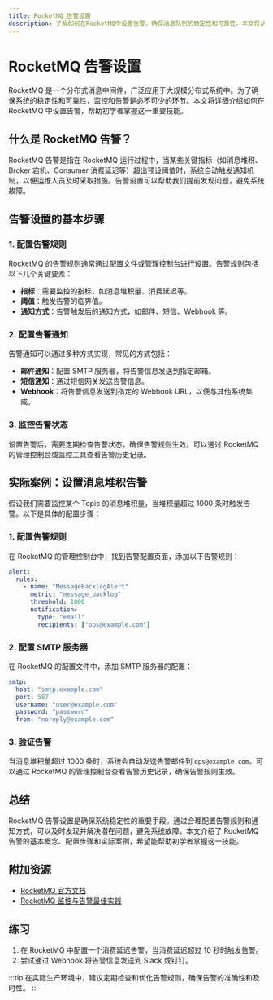 ```yaml
---
title: RocketMQ 告警设置
description: 了解如何在RocketMQ中设置告警，确保消息队列的稳定性和可靠性。本文将从基础概念入手，逐步讲解告警配置方法，并提供实际案例和代码示例。
---
```


# RocketMQ 告警设置

RocketMQ 是一个分布式消息中间件，广泛应用于大规模分布式系统中。为了确保系统的稳定性和可靠性，监控和告警是必不可少的环节。本文将详细介绍如何在 RocketMQ 中设置告警，帮助初学者掌握这一重要技能。

## 什么是 RocketMQ 告警？

RocketMQ 告警是指在 RocketMQ 运行过程中，当某些关键指标（如消息堆积、Broker 宕机、Consumer 消费延迟等）超出预设阈值时，系统自动触发通知机制，以便运维人员及时采取措施。告警设置可以帮助我们提前发现问题，避免系统故障。

## 告警设置的基本步骤

### 1. 配置告警规则

RocketMQ 的告警规则通常通过配置文件或管理控制台进行设置。告警规则包括以下几个关键要素：

- **指标**：需要监控的指标，如消息堆积量、消费延迟等。
- **阈值**：触发告警的临界值。
- **通知方式**：告警触发后的通知方式，如邮件、短信、Webhook 等。

### 2. 配置告警通知

告警通知可以通过多种方式实现，常见的方式包括：

- **邮件通知**：配置 SMTP 服务器，将告警信息发送到指定邮箱。
- **短信通知**：通过短信网关发送告警信息。
- **Webhook**：将告警信息发送到指定的 Webhook URL，以便与其他系统集成。

### 3. 监控告警状态

设置告警后，需要定期检查告警状态，确保告警规则生效。可以通过 RocketMQ 的管理控制台或监控工具查看告警历史记录。

## 实际案例：设置消息堆积告警

假设我们需要监控某个 Topic 的消息堆积量，当堆积量超过 1000 条时触发告警。以下是具体的配置步骤：

### 1. 配置告警规则

在 RocketMQ 的管理控制台中，找到告警配置页面，添加以下告警规则：

```yaml
alert:
  rules:
    - name: "MessageBacklogAlert"
      metric: "message_backlog"
      threshold: 1000
      notification:
        type: "email"
        recipients: ["ops@example.com"]
```

### 2. 配置 SMTP 服务器

在 RocketMQ 的配置文件中，添加 SMTP 服务器的配置：

```yaml
smtp:
  host: "smtp.example.com"
  port: 587
  username: "user@example.com"
  password: "password"
  from: "noreply@example.com"
```

### 3. 验证告警

当消息堆积量超过 1000 条时，系统会自动发送告警邮件到 `ops@example.com`。可以通过 RocketMQ 的管理控制台查看告警历史记录，确保告警规则生效。

## 总结

RocketMQ 告警设置是确保系统稳定性的重要手段。通过合理配置告警规则和通知方式，可以及时发现并解决潜在问题，避免系统故障。本文介绍了 RocketMQ 告警的基本概念、配置步骤和实际案例，希望能帮助初学者掌握这一技能。

## 附加资源

- [RocketMQ 官方文档](https://rocketmq.apache.org/docs/)
- [RocketMQ 监控与告警最佳实践](https://rocketmq.apache.org/docs/best-practices/monitoring/)

## 练习

1. 在 RocketMQ 中配置一个消费延迟告警，当消费延迟超过 10 秒时触发告警。
2. 尝试通过 Webhook 将告警信息发送到 Slack 或钉钉。

:::tip
在实际生产环境中，建议定期检查和优化告警规则，确保告警的准确性和及时性。
:::
